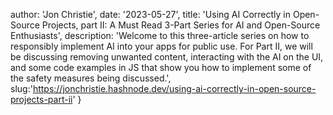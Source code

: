 
  author: 'Jon Christie',
  date: '2023-05-27',
  title: 'Using AI Correctly in Open-Source Projects, part II: A Must Read 3-Part Series for AI and Open-Source Enthusiasts',
  description:
    'Welcome to this three-article series on how to responsibly implement AI into your apps for public use. For Part II, we will be discussing removing unwanted content, interacting with the AI on the UI, and some code examples in JS that show you how to implement some of the safety measures being discussed.',
    slug:'https://jonchristie.hashnode.dev/using-ai-correctly-in-open-source-projects-part-ii'
}

